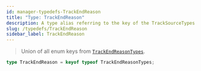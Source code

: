 ```yaml
---
id: manager-typedefs-TrackEndReason
title: "Type: TrackEndReason"
description: A type alias referring to the key of the TrackSourceTypes enum.
slug: /typedefs/TrackEndReason
sidebar_label: TrackEndReason
---
```


> Union of all enum keys from [`TrackEndReasonTypes`](../Enums/TrackEndReasonTypes.mdx).

```ts
type TrackEndReason = keyof typeof TrackEndReasonTypes;
